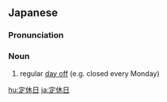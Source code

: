 ==Japanese==
{{ja-kanjitab|てい|きゅう|ひ|k3=び|yomi=j}}

===Pronunciation===
{{ja-pron|ていきゅうび}}

===Noun===
{{ja-noun|ていきゅうび}}

# regular [[day off]] (e.g. closed every Monday)

[[hu:定休日]]
[[ja:定休日]]